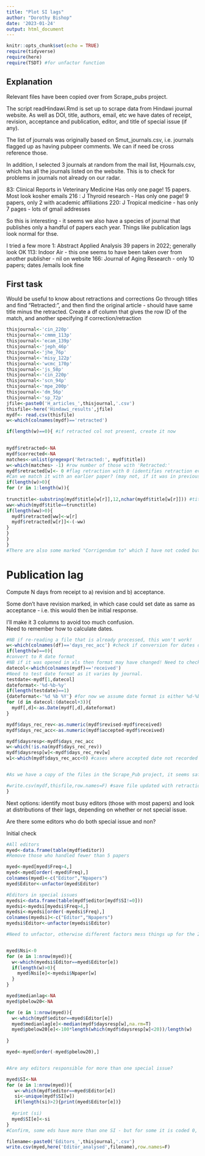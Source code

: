 ```yaml
---
title: "Plot SI lags"
author: "Dorothy Bishop"
date: '2023-01-24'
output: html_document
---
```


```r
knitr::opts_chunk$set(echo = TRUE)
require(tidyverse)
require(here)
require(TSDT) #for unfactor function
```

## Explanation
Relevant files have been copied over from Scrape_pubs project.  

The script readHindawi.Rmd is set up to scrape data from Hindawi journal website.
As well as DOI, title, authors, email, etc we have dates of receipt, revision, acceptance and publication, editor, and title of special issue (if any). 

The list of journals was originally based on Smut_journals.csv, i.e. journals flagged up as having pubpeer comments. We can if need be cross reference those.  

In addition, I selected 3 journals at random from the mail list, Hjournals.csv, which has all the journals listed on the website. This is to check for problems in journals not already on our radar.

83: Clinical Reports in Veterinary Medicine Has only one page! 15 papers. Most look kosher emails
216 : J Thyroid research - Has only one page!  9 papers, only 2 with academic affiliations
220: J Tropical medicine  - has only 7 pages - lots of gmail addresses

So this is interesting - it seems we also have a species of journal that publishes only a handful of papers each year. Things like publication lags look normal for thse. 

I tried a few more
1: Abstract Applied Analysis  39 papers in 2022; generally look OK
113: Indoor Air  - this one seems to have been taken over from another publisher - nil on website
166: Journal of Aging Research - only 10 papers; dates /emails look fine


## First task
Would be useful to know about retractions and corrections
Go through titles and find "Retracted:", and then find the original article - should have same title minus the retracted. 
Create a df column that gives the row ID of the match, and another specifying if correction/retraction




```r

thisjournal<-'cin_220p'
thisjournal<-'cmmm_113p'
thisjournal<-'ecam_139p'
thisjournal<-'jeph_46p'
thisjournal<-'jhe_76p'
thisjournal<-'misy_122p'
thisjournal<-'wcmc_170p'
thisjournal<-'js_58p'
thisjournal<-'cin_220p'
thisjournal<-'scn_94p'
thisjournal<-'mpe_200p'
thisjournal<-'dm_56p'
thisjournal<-'sp_72p'
jfile<-paste0('H_articles_',thisjournal,'.csv')
thisfile<-here('Hindawi_results',jfile)
mydf<- read.csv(thisfile)
w<-which(colnames(mydf)=='retracted')

if(length(w)==0){ #if retracted col not present, create it now
  

mydf$retracted<-NA
mydf$corrected<-NA
matches<-unlist(gregexpr('Retracted:', mydf$title))
w<-which(matches> -1) #row number of those with 'Retracted:'
mydf$retracted[w]<- 0 #flag retraction with 0 (identifies retraction even if not matched)
#Can we match it with an earlier paper? (may not, if it was in previous year)
if(length(w)>0){
for (r in 1:length(w)){
  
trunctitle<-substring(mydf$title[w[r]],12,nchar(mydf$title[w[r]])) #title without "Retraction:"
ww<-which(mydf$title==trunctitle)
if(length(ww)>0){
  mydf$retracted[ww]<-w[r]
  mydf$retracted[w[r]]<-(-ww)
}
}
}
}
#There are also some marked "Corrigendum to" which I have not coded but could
```


# Publication lag  

Compute N days from receipt to a) revision and b) acceptance.

Some don't have revision marked, in which case could set date as same as acceptance - i.e. this would then be initial response.

I'll make it 3 columns to avoid too much confusion.  
Need to remember how to calculate dates.  

```r
#NB if re-reading a file that is already processed, this won't work!
w<-which(colnames(df)=='days_rec_acc') #check if conversion for dates done
if(length(w)==0){
#convert to R date format
#NB if it was opened in xls then format may have changed! Need to check
datecol<-which(colnames(mydf)=='received')
#Need to test date format as it varies by journal.
testdate<-mydf[1,datecol]
dateformat<-'%d-%b-%y'
if(length(testdate)==1)
{dateformat<-'%d %b %Y'} #for now we assume date format is either %d-%b-%y or %d %b %Y : in which case we can detect which one by the length.
for (d in datecol:(datecol+3)){
  mydf[,d]<-as.Date(mydf[,d],dateformat)
}

mydf$days_rec_rev<-as.numeric(mydf$revised-mydf$received)
mydf$days_rec_acc<-as.numeric(mydf$accepted-mydf$received)

mydf$daysresp<-mydf$days_rec_acc
w<-which(!is.na(mydf$days_rec_rev))
mydf$daysresp[w]<-mydf$days_rec_rev[w]
w1<-which(mydf$days_rec_acc<0) #cases where accepted date not recorded


#As we have a copy of the files in the Scrape_Pub project, it seems safe to resave here with the updated information and the same name

#write.csv(mydf,thisfile,row.names=F) #save file updated with retraction and date info
}
```

Next options: identify most busy editors (those with most papers) and look at distributions of their lags, depending on whether or not special issue.

Are there some editors who do both special issue and non?

Initial check

```r

#All editors
myed<-data.frame(table(mydf$editor))
#Remove those who handled fewer than 5 papers

myed<-myed[myed$Freq>4,]
myed<-myed[order(-myed$Freq),]
colnames(myed)<-c("Editor","Npapers")
myed$Editor<-unfactor(myed$Editor)

#Editors in special issues
myedsi<-data.frame(table(mydf$editor[mydf$SI!=0]))
myedsi<-myedsi[myedsi$Freq>4,]
myedsi<-myedsi[order(-myedsi$Freq),]
colnames(myedsi)<-c("Editor","Npapers")
myedsi$Editor<-unfactor(myedsi$Editor)

#Need to unfactor, otherwise different factors mess things up for the 2 dfs


myed$Nsi<-0
for (e in 1:nrow(myed)){
  w<-which(myedsi$Editor==myed$Editor[e])
  if(length(w)>0){
    myed$Nsi[e]<-myedsi$Npaper[w]
  }
}

myed$medianlag<-NA
myed$pbelow20<-NA

for (e in 1:nrow(myed)){
  w<-which(mydf$editor==myed$Editor[e])
  myed$medianlag[e]<-median(mydf$daysresp[w],na.rm=T)
  myed$pbelow20[e]<-100*length(which(mydf$daysresp[w]<20))/length(w)
  
}

myed<-myed[order(-myed$pbelow20),]


#Are any editors responsible for more than one special issue?

myed$SI<-NA
for (e in 1:nrow(myed)){
   w<-which(mydf$editor==myed$Editor[e])
   si<-unique(mydf$SI[w])
   if(length(si)>2){print(myed$Editor[e])}
   
  #print (si)
  myed$SI[e]<-si
}
#Confirm, some eds have more than one SI - but for some it is coded 0, ie they do some regular editing

filename<-paste0('Editors_',thisjournal,'.csv')
write.csv(myed,here('Editor_analysed',filename),row.names=F)




```

